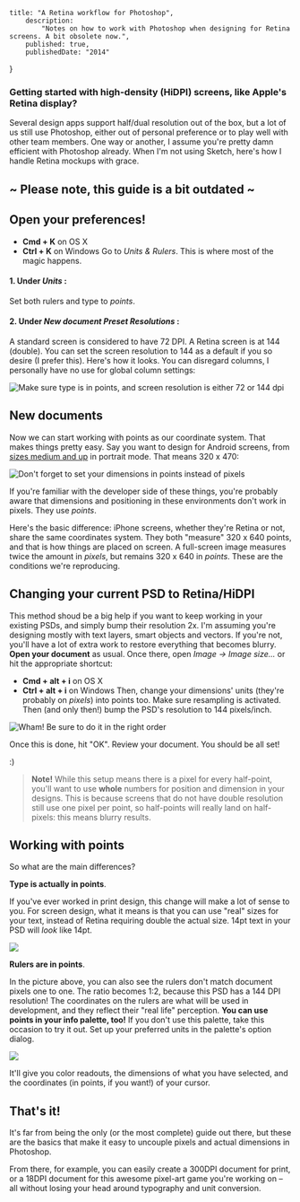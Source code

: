 
	title: "A Retina workflow for Photoshop",
		description:
			"Notes on how to work with Photoshop when designing for Retina screens. A bit obsolete now.",
		published: true,
		publishedDate: "2014"
}
	


### Getting started with high-density (HiDPI) screens, like Apple's Retina display?

Several design apps support half/dual resolution out of the box, but a lot of us still use Photoshop, either out of personal preference or to play well with other team members. One way or another, I assume you're pretty damn efficient with Photoshop already. When I'm not using Sketch, here's how I handle Retina mockups with grace.

<h2 style={{color: "#711BDE"}}>~ Please note, this guide is a bit outdated ~</h2>

## Open your preferences!

- **Cmd + K** on OS X
- **Ctrl + K** on Windows
  Go to _Units & Rulers_. This is where most of the magic happens.

#### 1. Under _Units_ :

Set both rulers and type to _points_.

#### 2. Under _New document Preset Resolutions_ :

A standard screen is considered to have 72 DPI. A Retina screen is at 144 (double). You can set the screen resolution to 144 as a default if you so desire (I prefer this).
Here's how it looks. You can disregard columns, I personally have no use for global column settings:

![Make sure type is in points, and screen resolution is either 72 or 144 dpi](/journal/retina-photoshop/Unit-settings-1.png)

## New documents

Now we can start working with points as our coordinate system. That makes things pretty easy. Say you want to design for Android screens, from [sizes medium and up](http://developer.android.com/guide/practices/screens_support.html) in portrait mode. That means 320 x 470:

![Don't forget to set your dimensions in points instead of pixels](/journal/retina-photoshop/New-document-resolution.png)

If you're familiar with the developer side of these things, you're probably aware that dimensions and positioning in these environments don't work in pixels. They use _points_.

Here's the basic difference: iPhone screens, whether they're Retina or not, share the same coordinates system. They both "measure" 320 x 640 points, and that is how things are placed on screen. A full-screen image measures twice the amount in _pixels_, but remains 320 x 640 in _points_. These are the conditions we're reproducing.

## Changing your current PSD to Retina/HiDPI

This method shoud be a big help if you want to keep working in your existing PSDs, and simply bump their resolution 2x.
I'm assuming you're designing mostly with text layers, smart objects and vectors. If you're not, you'll have a lot of extra work to restore everything that becomes blurry.
**Open your document** as usual. Once there, open _Image → Image size..._ or hit the appropriate shortcut:

- **Cmd + alt + i** on OS X
- **Ctrl + alt + i** on Windows
  Then, change your dimensions' units (they're probably on _pixels_) into points too. Make sure resampling is activated. Then (and only then!) bump the PSD's resolution to 144 pixels/inch.

![Wham! Be sure to do it in the right order](/journal/retina-photoshop/Convert-settings.png)

Once this is done, hit "OK". Review your document. You should be all set!

:)

> **Note!** While this setup means there is a pixel for every half-point, you'll want to use **whole** numbers for position and dimension in your designs. This is because screens that do not have double resolution still use one pixel per point, so half-points will really land on half-pixels: this means blurry results.

## Working with points

So what are the main differences?

**Type is actually in points**.

If you've ever worked in print design, this change will make a lot of sense to you. For screen design, what it means is that you can use "real" sizes for your text, instead of Retina requiring double the actual size. 14pt text in your PSD will _look_ like 14pt.

![](/journal/retina-photoshop/Actual-text-size-1.png)

**Rulers are in points**.

In the picture above, you can also see the rulers don't match document pixels one to one. The ratio becomes 1:2, because this PSD has a 144 DPI resolution!
The coordinates on the rulers are what will be used in development, and they reflect their "real life" perception.
**You can use points in your info palette, too!** If you don't use this palette, take this occasion to try it out. Set up your preferred units in the palette's option dialog.

![](/journal/retina-photoshop/Info-palette.png)

It'll give you color readouts, the dimensions of what you have selected, and the coordinates (in points, if you want!) of your cursor.

## That's it!

It's far from being the only (or the most complete) guide out there, but these are the basics that make it easy to uncouple pixels and actual dimensions in Photoshop.

From there, for example, you can easily create a 300DPI document for print, or a 18DPI document for this awesome pixel-art game you're working on – all without losing your head around typography and unit conversion.
